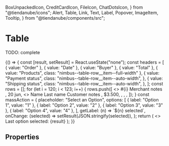   BoxUnpackedIcon,
  CreditCardIcon,
  FileIcon,
  ChatDotsIcon,
} from "@tiendanube/icons";
  Alert,
  Table,
  Link,
  Text,
  Label,
  Popover,
  ImageItem,
  Tooltip,
} from "@tiendanube/components/src";


<Meta title="Components/Table" component={Table} />

# Table

TODO: complete

<Preview>
  <Story name="default" decorators={[withKnobs, withA11y]}>
    {() => {
      const [result, setResult] = React.useState("none");
      const headers = [
        { value: "Order" },
        { value: "Date" },
        { value: "Buyer" },
        { value: "Total" },
        { value: "Products", class: "nimbus--table-row__item--full-width" },
        {
          value: "Payment status",
          class: "nimbus--table-row__item--auto-width",
        },
        {
          value: "Shipping status",
          class: "nimbus--table-row__item--auto-width",
        },
      ];
      const rows = [];
      for (let i = 120; i < 123; i++) {
        rows.push([
          <>
            <Link
              key="1"
              href="https://www.tiendanube.com/"
              target="_self"
              appearance="primary"
            >
              #{i}
            </Link>
            <Tooltip
              name="merchant-notes"
              labelIcon={FileIcon}
              labelText="Merchant notes"
            >
              <Text>Merchant notes</Text>
            </Tooltip>
          </>,
          <Text key="2">20 jun</Text>,
          <>
            <Text key="3">Name Last name</Text>
            <Tooltip
              name="customer-notes"
              labelIcon={ChatDotsIcon}
              labelText="Customer notes"
            >
              <Text>Customer notes</Text>
            </Tooltip>
          </>,
          <Text key="4">$3.500</Text>,
          <Popover key="5" name={i} label="6 products" title={`Order #${i}`}>
            <ImageItem
              thumbnail="https://images.unsplash.com/photo-1525966222134-fcfa99b8ae77?ixlib=rb-1.2.1&ixid=eyJhcHBfaWQiOjEyMDd9&auto=format&fit=crop&w=943&q=80"
              link="Product"
              linkTo="https://www.tiendanube.com/"
              subtitle="Variant"
              description="1 x $3.500"
            />
            <ImageItem
              thumbnail="https://images.unsplash.com/photo-1525966222134-fcfa99b8ae77?ixlib=rb-1.2.1&ixid=eyJhcHBfaWQiOjEyMDd9&auto=format&fit=crop&w=943&q=80"
              link="Product"
              linkTo="https://www.tiendanube.com/"
              subtitle="Variant"
              description="2 x $3.500"
            />
            <ImageItem
              thumbnail="https://images.unsplash.com/photo-1525966222134-fcfa99b8ae77?ixlib=rb-1.2.1&ixid=eyJhcHBfaWQiOjEyMDd9&auto=format&fit=crop&w=943&q=80"
              link="Product"
              linkTo="https://www.tiendanube.com/"
              subtitle="Variant"
              description="3 x $3.500"
            />
          </Popover>,
          <Label
            id="payment-status"
            icon={CreditCardIcon}
            label="Awaiting payment"
            appearance="warning"
          />,
          <Label
            id="shipping-status"
            icon={BoxUnpackedIcon}
            label="Unpacked"
            appearance="secondary"
          />,
        ]);
      }
      const massAction = {
        placeholder: "Select an Option",
        options: [
          { label: "Option 1", value: "1" },
          { label: "Option 2", value: "2" },
          { label: "Option 3", value: "3" },
          { label: "Option 4", value: "4" },
        ],
        getLabel: (n) => `${n} selected`,
        onChange: (selected) => setResult(JSON.stringify(selected)),
      };
      return (
        <>
          <Table headers={headers} rows={rows} massAction={massAction} />
          <br />
          <Alert show>Last option selected: {result}</Alert>
        </>
      );
    }}
  </Story>
</Preview>

## Properties

<Props of={Table.type} />
